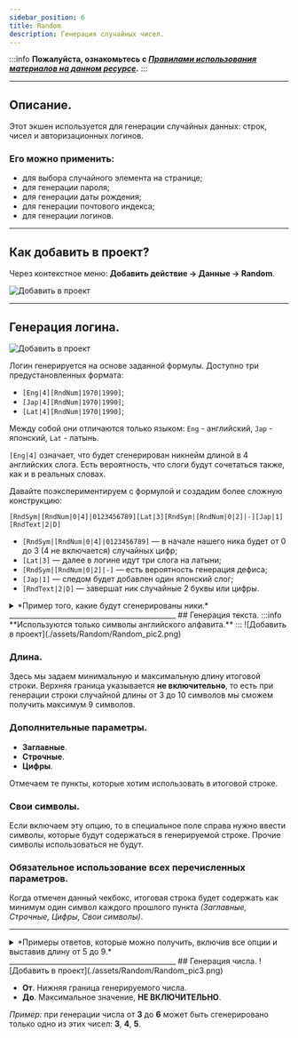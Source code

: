 ```yaml
---
sidebar_position: 6
title: Random
description: Генерация случайных чисел.
---
```

:::info **Пожалуйста, ознакомьтесь с [*Правилами использования материалов на данном ресурсе*](../Disclaimer).**
:::
_______________________________________________  
## Описание.  
Этот экшен используется для генерации случайных данных: строк, чисел и авторизационных логинов.  

### Его можно применить:  
- для выбора случайного элемента на странице;  
- для генерации пароля;  
- для генерации даты рождения;  
- для генерации почтового индекса;  
- для генерации логинов.  
_______________________________________________ 
## Как добавить в проект?  
Через контекстное меню: **Добавить действие → Данные → Random**.  

![Добавить в проект](./assets/Random/Random_pic4.png)    
_______________________________________________  

## Генерация логина.  
![Добавить в проект](./assets/Random/Random_pic1.png)  

Логин генерируется на основе заданной формулы. Доступно три предустановленных формата:  
- `[Eng|4][RndNum|1970|1990]`;  
- `[Jap|4][RndNum|1970|1990]`;  
- `[Lat|4][RndNum|1970|1990]`;  

Между собой они отличаются только языком: `Eng` - английский, `Jap` - японский, `Lat` - латынь.  

`[Eng|4]` означает, что будет сгенерирован никнейм длиной в 4 английских слога. Есть вероятность, что слоги будут сочетаться также, как и в реальных словах.  

Давайте поэкспериментируем с формулой и создадим более сложную конструкцию:  

`[RndSym|[RndNum|0|4]|0123456789][Lat|3][RndSym|[RndNum|0|2]|-][Jap|1][RndText|2|D]`  

- `[RndSym|[RndNum|0|4]|0123456789]` — в начале нашего ника будет от 0 до 3 (4 не включается) случайных цифр;  
- `[Lat|3]` — далее в логине идут три слога на латыни;  
- `[RndSym|[RndNum|0|2]|-]` — есть вероятность генерация дефиса;  
- `[Jap|1]` — следом будет добавлен один японский слог;  
- `[RndText|2|D]` — завершат ник случайные 2 буквы или цифры.  

<details>
<summary>*Пример того, какие будут сгенерированы ники.*</summary>  

- 053bomenca-iem  
- 7lialeme-nozr  
- 46atbemig-poex  
- simpvido-se8f  
- 3afosuxhif6    
- frigulimdeif    
- misssefu-yucn    
- 5grasacin-maew    
- trodalcelfu88   
- 6nasercia-risc   
</details>  
_______________________________________________ 
## Генерация текста.  
:::info **Используются только символы английского алфавита.**
:::
![Добавить в проект](./assets/Random/Random_pic2.png)  

### Длина.  
Здесь мы задаем минимальную и максимальную длину итоговой строки. Верхняя граница указывается **не включительно**, то есть при генерации строки случайной длины от 3 до 10 символов мы сможем получить максимум 9 символов.  

### Дополнительные параметры.    
- **Заглавные**.  
- **Строчные**.  
- **Цифры**.  

Отмечаем те пункты, которые хотим использовать в итоговой строке.  

### Свои символы.  
Если включаем эту опцию, то в специальное поле справа нужно ввести символы, которые будут содержаться в генерируемой строке. Прочие символы использоваться не будут.  

### Обязательное использование всех перечисленных параметров.  
Когда отмечен данный чекбокс, итоговая строка будет содержать как минимум один символ каждого прошлого пункта *(Заглавные, Строчные, Цифры, Свои символы)*.  
_______________________________________________ 
<details>
<summary>*Примеры ответов, которые можно получить, включив все опции и выставив длину от 5 до 9.*</summary>  

- w6ZxAw    
- 0M5oke7    
- ZlE3SY    
- Tos6KRZ    
- l5a640Pk     
</details>   
_______________________________________________ 
## Генерация числа. 
![Добавить в проект](./assets/Random/Random_pic3.png)  

- **От**. Нижняя граница генерируемого числа.  
- **До**. Максимальное значение, **НЕ ВКЛЮЧИТЕЛЬНО**.  

*Пример:* при генерации числа от **3** до **6** может быть сгенерировано только одно из этих чисел: **3**, **4**, **5**.
